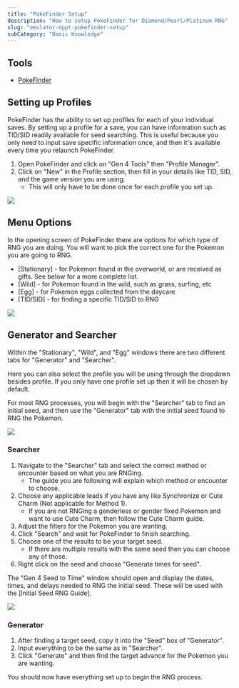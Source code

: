 ```yaml
---
title: "PokeFinder Setup"
description: "How to setup PokeFinder for Diamond/Pearl/Platinum RNG"
slug: "emulator-dppt-pokefinder-setup"
subCategory: "Basic Knowledge"
---
```


## Tools

- [PokeFinder](https://github.com/Admiral-Fish/PokeFinder/releases)

## Setting up Profiles

PokeFinder has the ability to set up profiles for each of your individual saves. By setting up a profile for a save, you can have information such as TID/SID readily available for seed searching. This is useful because you only need to input save specific information once, and then it's available every time you relaunch PokeFinder.

1. Open PokeFinder and click on "Gen 4 Tools" then "Profile Manager".
2. Click on "New" in the Profile section, then fill in your details like TID, SID, and the game version you are using.
   - This will only have to be done once for each profile you set up.

![](/images/Diamond-Pearl-Platinum/PokeFinder/profile-editor.png)

## Menu Options

In the opening screen of PokeFinder there are options for which type of RNG you are doing. You will want to pick the correct one for the Pokemon you are going to RNG.

- [Stationary] - for Pokemon found in the overworld, or are received as gifts. See below for a more complete list.
- [Wild] - for Pokemon found in the wild, such as grass, surfing, etc
- [Egg] - for Pokemon eggs collected from the daycare
- [TID/SID] - for finding a specific TID/SID to RNG

![](/images/Diamond-Pearl-Platinum/PokeFinder/gen4-menu.png)

## Generator and Searcher

Within the "Stationary", "Wild", and "Egg" windows there are two different tabs for "Generator" and "Searcher".

Here you can also select the profile you will be using through the dropdown besides profile. If you only have one profile set up then it will be chosen by default.

For most RNG processes, you will begin with the "Searcher" tab to find an initial seed, and then use the "Generator" tab with the initial seed found to RNG the Pokemon.

![](/images/Diamond-Pearl-Platinum/PokeFinder/generator.png)

### Searcher

1. Navigate to the "Searcher" tab and select the correct method or encounter based on what you are RNGing.
   - The guide you are following will explain which method or encounter to choose.
2. Choose any applicable leads if you have any like Synchronize or Cute Charm (Not applicable for Method 1).
   - If you are not RNGing a genderless or gender fixed Pokemon and want to use Cute Charm, then follow the Cute Charm guide.
3. Adjust the filters for the Pokemon you are wanting.
4. Click "Search" and wait for PokeFinder to finish searching.
5. Choose one of the results to be your target seed.
   - If there are multiple results with the same seed then you can choose any of those.
6. Right click on the seed and choose "Generate times for seed".

The "Gen 4 Seed to Time" window should open and display the dates, times, and delays needed to RNG the initial seed. These will be used with the [Initial Seed RNG Guide].

![](/images/Diamond-Pearl-Platinum/PokeFinder/searcher.png)

### Generator

1. After finding a target seed, copy it into the "Seed" box of "Generator".
2. Input everything to be the same as in "Searcher".
3. Click "Generate" and then find the target advance for the Pokemon you are wanting.

You should now have everything set up to begin the RNG process.
